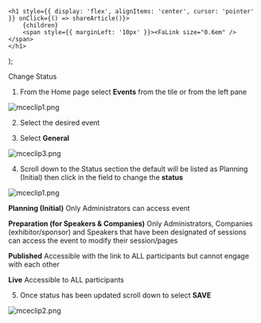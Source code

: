 

    <h1 style={{ display: 'flex', alignItems: 'center', cursor: 'pointer' }} onClick={() => shareArticle()}>
        {children} 
        <span style={{ marginLeft: '10px' }}><FaLink size="0.6em" /></span>
    </h1>
);

<ToastContainer />

<ClickableTitle>Change Status</ClickableTitle>




1. From the Home page select **Events** from the tile or from the left pane


![mceclip1.png](../../../resources/article-images/4413823803283-Change-Status_1.png)


2. Select the desired event


3. Select **General** 


![mceclip3.png](../../../resources/article-images/4413823803283-Change-Status_2.png)


4. Scroll down to the Status section the default will be listed as Planning (Initial) then click in the field to change the **status**


![mceclip1.png](../../../resources/article-images/4413823803283-Change-Status_3.png)


**Planning (Initial)** Only Administrators can access event


**Preparation (for Speakers & Companies)** Only Administrators, Companies (exhibitor/sponsor) and Speakers that have been designated of sessions can access the event to modify their session/pages


**Published** Accessible with the link to ALL participants but cannot engage with each other


**Live** Accessible to ALL participants


5. Once status has been updated scroll down to select **SAVE**


![mceclip2.png](../../../resources/article-images/4413823803283-Change-Status_4.png)



